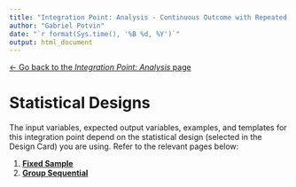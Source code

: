 ```yaml
---
title: "Integration Point: Analysis - Continuous Outcome with Repeated Measures"
author: "Gabriel Potvin"
date: "`r format(Sys.time(), '%B %d, %Y')`"
output: html_document
---
```


[$\leftarrow$ Go back to the *Integration Point: Analysis* page](IntegrationPointAnalysis.html)

# Statistical Designs

The input variables, expected output variables, examples, and templates for this integration point depend on the statistical design (selected in the Design Card) you are using. Refer to the relevant pages below:

1. [**Fixed Sample**](IntegrationPointAnalysisRepeatedMeasuresFixedSample.html)
1. [**Group Sequential**](IntegrationPointAnalysisRepeatedMeasuresGroupSequential.html)
